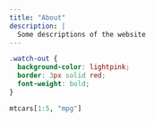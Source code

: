 ```yaml
---
title: "About"
description: |
  Some descriptions of the website
---
```



```css
.watch-out {
  background-color: lightpink;
  border: 3px solid red;
  font-weight: bold;
}
```
```r
mtcars[1:5, "mpg"]
```
